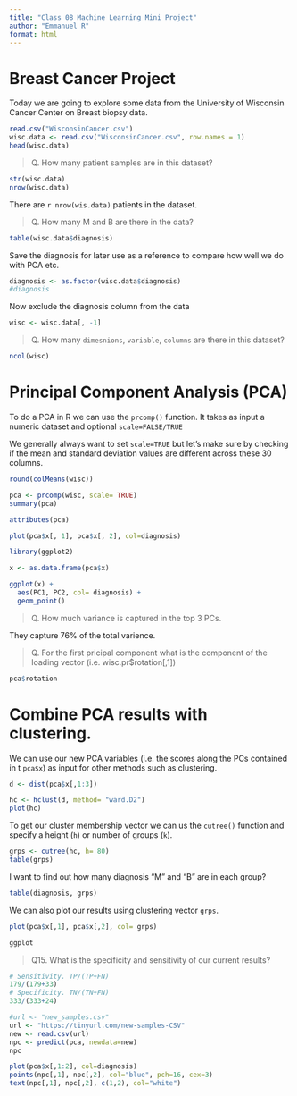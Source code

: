 ```yaml
---
title: "Class 08 Machine Learning Mini Project"
author: "Emmanuel R"
format: html
---
```


# Breast Cancer Project

Today we are going to explore some data from the University of Wisconsin Cancer Center on Breast biopsy data.

```r
read.csv("WisconsinCancer.csv")
wisc.data <- read.csv("WisconsinCancer.csv", row.names = 1)
head(wisc.data)
```

> Q. How many patient samples are in this dataset?

```r
str(wisc.data)
nrow(wisc.data)
```

There are `r nrow(wis.data)` patients in the dataset.

> Q. How many M and B are there in the data?

```r
table(wisc.data$diagnosis)
```
Save the diagnosis for later use as a reference to compare how well we do with PCA etc.

```r
diagnosis <- as.factor(wisc.data$diagnosis)
#diagnosis
```


Now exclude the diagnosis column from the data
```r
wisc <- wisc.data[, -1]
```


> Q. How many `dimesnions`, `variable`, `columns` are there in this dataset?

```r
ncol(wisc)
```

# Principal Component Analysis (PCA)

To do a PCA in R we can use the `prcomp()` function. It takes as input a numeric dataset and optional `scale=FALSE/TRUE` 

We generally always want to set `scale=TRUE` but let's make sure by checking if the mean and standard deviation values are different across these 30 columns.

```r
round(colMeans(wisc))
```

```r
pca <- prcomp(wisc, scale= TRUE)
summary(pca)
```

```r
attributes(pca)
```

```r
plot(pca$x[, 1], pca$x[, 2], col=diagnosis)
```

```r
library(ggplot2)

x <- as.data.frame(pca$x)

ggplot(x) +
  aes(PC1, PC2, col= diagnosis) +
  geom_point()
```


> Q. How much variance is captured in the top 3 PCs.

They capture 76% of the total varience. 

> Q. For the first pricipal component what is the component of the loading vector (i.e. wisc.pr$rotation[,1])

```r
pca$rotation
```

# Combine PCA results with clustering.

We can use our new PCA variables (i.e. the scores along the PCs contained in t `pca$x`) as input for other methods such as clustering.

```r
d <- dist(pca$x[,1:3])

hc <- hclust(d, method= "ward.D2")
plot(hc)
```


To get our cluster membership vector we can us the `cutree()` function and specify a height (`h`) or number of groups (`k`). 

```r
grps <- cutree(hc, h= 80)
table(grps)
```


I want to find out how many diagnosis "M" and "B" are in each group?

```r
table(diagnosis, grps)
```


We can also plot our results using clustering vector `grps`. 

```r
plot(pca$x[,1], pca$x[,2], col= grps)

```


```r
ggplot
```


> Q15. What is the specificity and sensitivity of our current results?

```r
# Sensitivity. TP/(TP+FN) 
179/(179+33)
# Specificity. TN/(TN+FN)
333/(333+24)
```


```r
#url <- "new_samples.csv"
url <- "https://tinyurl.com/new-samples-CSV"
new <- read.csv(url)
npc <- predict(pca, newdata=new)
npc

plot(pca$x[,1:2], col=diagnosis)
points(npc[,1], npc[,2], col="blue", pch=16, cex=3)
text(npc[,1], npc[,2], c(1,2), col="white")
```














